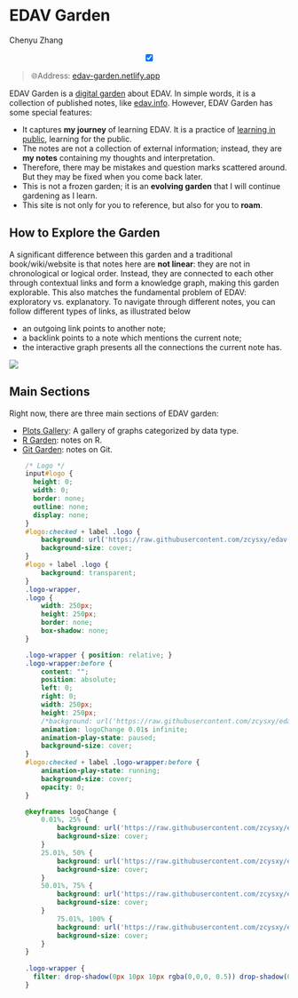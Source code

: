 # EDAV Garden

Chenyu Zhang

<center>
<input type="checkbox" id="logo" checked>
<label for="logo">
<div class="logo-wrapper">
<div class="logo">
</div>
</div>
</label>
</center>

> 🌐Address: [edav-garden.netlify.app](https://edav-garden.netlify.app)

EDAV Garden is a [digital garden](https://github.com/MaggieAppleton/digital-gardeners) about EDAV.
In simple words, it is a collection of published notes, like [edav.info](https://edav.info).
However, EDAV Garden has some special features:

- It captures **my journey** of learning EDAV. It is a practice of [learning in public](https://www.swyx.io/learn-in-public/), learning for the public.
- The notes are not a collection of external information; instead, they are **my notes** containing my thoughts and interpretation.
- Therefore, there may be mistakes and question marks scattered around. But they may be fixed when you come back later.
- This is not a frozen garden; it is an **evolving garden** that I will continue gardening as I learn.
- This site is not only for you to reference, but also for you to **roam**.

## How to Explore the Garden

A significant difference between this garden and a traditional book/wiki/website is that notes here are **not linear**: they are not in chronological or logical order. Instead, they are connected to each other through contextual links and form a knowledge graph, making this garden explorable. This also matches the fundamental problem of EDAV: exploratory vs. explanatory. To navigate through different notes, you can follow different types of links, as illustrated below

- an outgoing link points to another note;
- a backlink points to a note which mentions the current note;
- the interactive graph presents all the connections the current note has.

![](resources/edav_garden/screenshot.png)

## Main Sections

Right now, there are three main sections of EDAV garden:

- [Plots Gallery](https://edav-garden.netlify.app/#plots-gallery): A gallery of graphs categorized by data type.
- [R Garden](https://edav-garden.netlify.app/#r-garden): notes on R.
- [Git Garden](https://edav-garden.netlify.app/#git-garden): notes on Git.

```css
    /* Logo */
    input#logo {
      height: 0;
      width: 0;
      border: none;
      outline: none;
      display: none;
    }
    #logo:checked + label .logo {
        background: url('https://raw.githubusercontent.com/zcysxy/edav-garden/main/logo-tidy.svg');
        background-size: cover;
    }
    #logo + label .logo {
        background: transparent;
    }
    .logo-wrapper, 
    .logo {
        width: 250px;
        height: 250px;
        border: none;
        box-shadow: none;
    }

    .logo-wrapper { position: relative; }
    .logo-wrapper:before {
        content: "";
        position: absolute;
        left: 0;
        right: 0;
        width: 250px;
        height: 250px;
        /*background: url('https://raw.githubusercontent.com/zcysxy/edav-garden/main/logo-3d.png');*/
        animation: logoChange 0.01s infinite;
        animation-play-state: paused;
        background-size: cover;
    }
    #logo:checked + label .logo-wrapper:before {
        animation-play-state: running;
        background-size: cover;
        opacity: 0;
    }

    @keyframes logoChange {
        0.01%, 25% {
            background: url('https://raw.githubusercontent.com/zcysxy/edav-garden/main/logo-3d.png') no-repeat;
            background-size: cover;
        }
        25.01%, 50% {
            background: url('https://raw.githubusercontent.com/zcysxy/edav-garden/main/logo-garden.svg') no-repeat;
            background-size: cover;
        }
        50.01%, 75% {
            background: url('https://raw.githubusercontent.com/zcysxy/edav-garden/main/logo-ggplot.svg') no-repeat;
            background-size: cover;
        }
            75.01%, 100% {
            background: url('https://raw.githubusercontent.com/zcysxy/edav-garden/main/logo.svg') no-repeat;
            background-size: cover;
        }
    }
    
    .logo-wrapper {
      filter: drop-shadow(0px 10px 10px rgba(0,0,0, 0.5)) drop-shadow(0px 10px 30px rgba(100,100,100,0.2)) ;
    }
```
